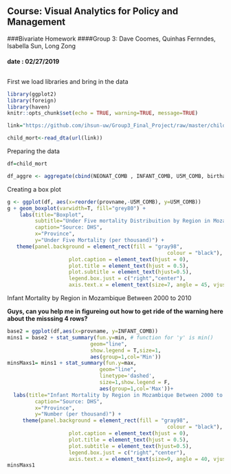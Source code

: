 ## Course: Visual Analytics for Policy and Management
###Bivariate Homework 
####Group 3: Dave Coomes, Quinhas Fernndes, Isabella Sun, Long Zong

#### date : 02/27/2019 
## 
##

First we load libraries and bring in the data
```r
library(ggplot2)
library(foreign)
library(haven)
knitr::opts_chunk$set(echo = TRUE, warning=TRUE, message=TRUE)

link="https://github.com/ihsun-uw/Group3_Final_Project/raw/master/child_mortality.dta"

child_mort<-read_dta(url(link))

```

Preparing the data
```r

df=child_mort

df_aggre <- aggregate(cbind(NEONAT_COMB , INFANT_COMB, U5M_COMB, birthatend, hwdensity, midwifedensity)~provname, data=df, FUN=mean )

```

Creating a box plot 

```r
g <- ggplot(df, aes(x=reorder(provname,-U5M_COMB), y=U5M_COMB))
g + geom_boxplot(varwidth=T, fill="grey80") + 
    labs(title="Boxplot", 
         subtitle="Under Five mortality Distribuition by Region in Mozambique",
         caption="Source: DHS",
         x="Province",
         y="Under Five Mortality (per thousand)") +
   theme(panel.background = element_rect(fill = "gray98",
                                                    colour = "black"),
                    plot.caption = element_text(hjust = 0), 
                    plot.title = element_text(hjust = 0.5),
                    plot.subtitle = element_text(hjust=0.5),
                    legend.box.just = c("right","center"), 
                    axis.text.x = element_text(size=7, angle = 45, vjust = 1, hjust=1)) 

```


Infant Mortality by Region in Mozambique Between 2000 to 2010

**Guys, can you help me in figureing out how to get ride of the warning here about the misssing 4 rows?**
```r

base2 = ggplot(df,aes(x=provname, y=INFANT_COMB))
mins1 = base2 + stat_summary(fun.y=min, # function for 'y' is min()
                           geom="line",
                           show.legend = T,size=1,
                           aes(group=1,col='Min'))
minsMaxs1= mins1 + stat_summary(fun.y=max,
                              geom="line",
                              linetype='dashed',
                              size=1,show.legend = F,
                              aes(group=1,col='Max'))+
  labs(title="Infant Mortality by Region in Mozambique Between 2000 to 2010",
         caption="Source: DHS",
         x="Province",
         y="Number (per thousand)") +
     theme(panel.background = element_rect(fill = "gray98",
                                                    colour = "black"),
                    plot.caption = element_text(hjust = 0), 
                    plot.title = element_text(hjust = 0.5),
                    plot.subtitle = element_text(hjust=0.5),
                    legend.box.just = c("right","center"), 
                    axis.text.x = element_text(size=9, angle = 40, vjust = 1, hjust=1)) 
minsMaxs1
```

